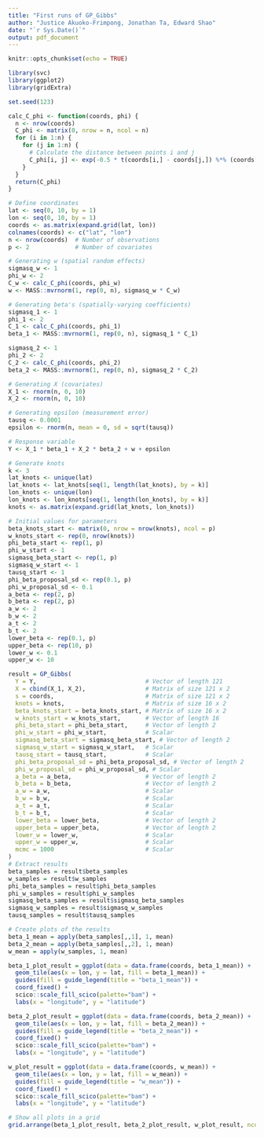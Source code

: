 ```yaml
---
title: "First runs of GP_Gibbs"
author: "Justice Akuoko-Frimpong, Jonathan Ta, Edward Shao"
date: "`r Sys.Date()`"
output: pdf_document
---
```


```r
knitr::opts_chunk$set(echo = TRUE)
```

```r
library(svc)
library(ggplot2)
library(gridExtra)
```


```r
set.seed(123)

calc_C_phi <- function(coords, phi) {
  n <- nrow(coords)
  C_phi <- matrix(0, nrow = n, ncol = n)
  for (i in 1:n) {
    for (j in 1:n) {
      # Calculate the distance between points i and j
      C_phi[i, j] <- exp(-0.5 * t(coords[i,] - coords[j,]) %*% (coords[i,] - coords[j,]) / phi)
    }
  }
  return(C_phi)
}

# Define coordinates
lat <- seq(0, 10, by = 1)
lon <- seq(0, 10, by = 1)
coords <- as.matrix(expand.grid(lat, lon))
colnames(coords) <- c("lat", "lon")
n <- nrow(coords)  # Number of observations
p <- 2             # Number of covariates

# Generating w (spatial random effects)
sigmasq_w <- 1
phi_w <- 2
C_w <- calc_C_phi(coords, phi_w)
w <- MASS::mvrnorm(1, rep(0, n), sigmasq_w * C_w)

# Generating beta's (spatially-varying coefficients)
sigmasq_1 <- 1
phi_1 <- 2
C_1 <- calc_C_phi(coords, phi_1)
beta_1 <- MASS::mvrnorm(1, rep(0, n), sigmasq_1 * C_1)

sigmasq_2 <- 1
phi_2 <- 2
C_2 <- calc_C_phi(coords, phi_2)
beta_2 <- MASS::mvrnorm(1, rep(0, n), sigmasq_2 * C_2)

# Generating X (covariates)
X_1 <- rnorm(n, 0, 10)
X_2 <- rnorm(n, 0, 10)

# Generating epsilon (measurement error)
tausq <- 0.0001
epsilon <- rnorm(n, mean = 0, sd = sqrt(tausq))

# Response variable
Y <- X_1 * beta_1 + X_2 * beta_2 + w + epsilon

# Generate knots
k <- 3
lat_knots <- unique(lat)
lat_knots <- lat_knots[seq(1, length(lat_knots), by = k)]
lon_knots <- unique(lon)
lon_knots <- lon_knots[seq(1, length(lon_knots), by = k)]
knots <- as.matrix(expand.grid(lat_knots, lon_knots))

# Initial values for parameters
beta_knots_start <- matrix(0, nrow = nrow(knots), ncol = p)
w_knots_start <- rep(0, nrow(knots))
phi_beta_start <- rep(1, p)
phi_w_start <- 1
sigmasq_beta_start <- rep(1, p)
sigmasq_w_start <- 1
tausq_start <- 1
phi_beta_proposal_sd <- rep(0.1, p)
phi_w_proposal_sd <- 0.1
a_beta <- rep(2, p)
b_beta <- rep(2, p)
a_w <- 2
b_w <- 2
a_t <- 2
b_t <- 2
lower_beta <- rep(0.1, p)
upper_beta <- rep(10, p)
lower_w <- 0.1
upper_w <- 10

```

```r
result = GP_Gibbs(
  Y = Y,                               # Vector of length 121
  X = cbind(X_1, X_2),                 # Matrix of size 121 x 2
  s = coords,                          # Matrix of size 121 x 2
  knots = knots,                       # Matrix of size 16 x 2
  beta_knots_start = beta_knots_start, # Matrix of size 16 x 2
  w_knots_start = w_knots_start,       # Vector of length 16
  phi_beta_start = phi_beta_start,     # Vector of length 2
  phi_w_start = phi_w_start,           # Scalar
  sigmasq_beta_start = sigmasq_beta_start, # Vector of length 2
  sigmasq_w_start = sigmasq_w_start,   # Scalar
  tausq_start = tausq_start,           # Scalar
  phi_beta_proposal_sd = phi_beta_proposal_sd, # Vector of length 2
  phi_w_proposal_sd = phi_w_proposal_sd, # Scalar
  a_beta = a_beta,                     # Vector of length 2
  b_beta = b_beta,                     # Vector of length 2
  a_w = a_w,                           # Scalar
  b_w = b_w,                           # Scalar
  a_t = a_t,                           # Scalar
  b_t = b_t,                           # Scalar
  lower_beta = lower_beta,             # Vector of length 2
  upper_beta = upper_beta,             # Vector of length 2
  lower_w = lower_w,                   # Scalar
  upper_w = upper_w,                   # Scalar
  mcmc = 1000                          # Scalar
)
# Extract results
beta_samples = result$beta_samples
w_samples = result$w_samples
phi_beta_samples = result$phi_beta_samples
phi_w_samples = result$phi_w_samples
sigmasq_beta_samples = result$sigmasq_beta_samples
sigmasq_w_samples = result$sigmasq_w_samples
tausq_samples = result$tausq_samples

# Create plots of the results
beta_1_mean = apply(beta_samples[,,1], 1, mean)
beta_2_mean = apply(beta_samples[,,2], 1, mean)
w_mean = apply(w_samples, 1, mean)

beta_1_plot_result = ggplot(data = data.frame(coords, beta_1_mean)) +
  geom_tile(aes(x = lon, y = lat, fill = beta_1_mean)) +
  guides(fill = guide_legend(title = "beta_1_mean")) +
  coord_fixed() + 
  scico::scale_fill_scico(palette="bam") +
  labs(x = "longitude", y = "latitude")

beta_2_plot_result = ggplot(data = data.frame(coords, beta_2_mean)) +
  geom_tile(aes(x = lon, y = lat, fill = beta_2_mean)) +
  guides(fill = guide_legend(title = "beta_2_mean")) +
  coord_fixed() + 
  scico::scale_fill_scico(palette="bam") +
  labs(x = "longitude", y = "latitude")

w_plot_result = ggplot(data = data.frame(coords, w_mean)) +
  geom_tile(aes(x = lon, y = lat, fill = w_mean)) +
  guides(fill = guide_legend(title = "w_mean")) +
  coord_fixed() + 
  scico::scale_fill_scico(palette="bam") +
  labs(x = "longitude", y = "latitude")

# Show all plots in a grid
grid.arrange(beta_1_plot_result, beta_2_plot_result, w_plot_result, ncol = 3)
```